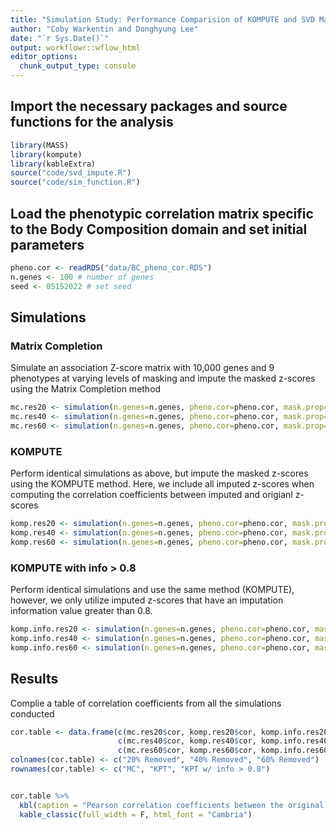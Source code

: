 ```yaml
---
title: "Simulation Study: Performance Comparision of KOMPUTE and SVD Matrix Completion"
author: "Coby Warkentin and Donghyung Lee"
date: "`r Sys.Date()`"
output: workflowr::wflow_html
editor_options:
  chunk_output_type: console
---
```



## Import the necessary packages and source functions for the analysis
```r
library(MASS)
library(kompute)
library(kableExtra)
source("code/svd_impute.R")
source("code/sim_function.R")
```

## Load the phenotypic correlation matrix specific to the Body Composition domain and set initial parameters
```r
pheno.cor <- readRDS("data/BC_pheno_cor.RDS")
n.genes <- 100 # number of genes
seed <- 05152022 # set seed
```


## Simulations

### Matrix Completion

Simulate an association Z-score matrix with 10,000 genes and 9 phenotypes at varying levels of masking and impute the masked z-scores using the Matrix Completion method
```r
mc.res20 <- simulation(n.genes=n.genes, pheno.cor=pheno.cor, mask.prop=.2, seed=seed)
mc.res40 <- simulation(n.genes=n.genes, pheno.cor=pheno.cor, mask.prop=.4, seed=seed)
mc.res60 <- simulation(n.genes=n.genes, pheno.cor=pheno.cor, mask.prop=.6, seed=seed)
```


### KOMPUTE

Perform identical simulations as above, but impute the masked z-scores using the KOMPUTE method. Here, we include all imputed z-scores when computing the correlation coefficients between imputed and origianl z-scores
```r
komp.res20 <- simulation(n.genes=n.genes, pheno.cor=pheno.cor, mask.prop=.2, method="kompute", seed=seed)
komp.res40 <- simulation(n.genes=n.genes, pheno.cor=pheno.cor, mask.prop=.4, method="kompute", seed=seed)
komp.res60 <- simulation(n.genes=n.genes, pheno.cor=pheno.cor, mask.prop=.6, method="kompute", seed=seed)
```


### KOMPUTE with info > 0.8

Perform identical simulations and use the same method (KOMPUTE), however, we only utilize imputed z-scores that have an imputation information value greater than 0.8.
```r
komp.info.res20 <- simulation(n.genes=n.genes, pheno.cor=pheno.cor, mask.prop=.2, method="kompute", info.cutoff = 0.8, seed=seed)
komp.info.res40 <- simulation(n.genes=n.genes, pheno.cor=pheno.cor, mask.prop=.4, method="kompute", info.cutoff = 0.8, seed=seed)
komp.info.res60 <- simulation(n.genes=n.genes, pheno.cor=pheno.cor, mask.prop=.6, method="kompute", info.cutoff = 0.8, seed=seed)
```


## Results

Complie a table of correlation coefficients from all the simulations conducted
```r
cor.table <- data.frame(c(mc.res20$cor, komp.res20$cor, komp.info.res20$cor),
                        c(mc.res40$cor, komp.res40$cor, komp.info.res40$cor),
                        c(mc.res60$cor, komp.res60$cor, komp.info.res60$cor))
colnames(cor.table) <- c("20% Removed", "40% Removed", "60% Removed")
rownames(cor.table) <- c("MC", "KPT", "KPT w/ info > 0.8")


cor.table %>%
  kbl(caption = "Pearson correlation coefficients between the original and imputed Z-scores") %>%
  kable_classic(full_width = F, html_font = "Cambria")

```



